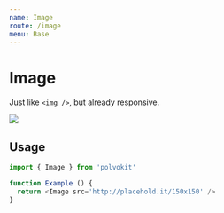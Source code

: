 ```yaml
---
name: Image
route: /image
menu: Base
---
```



# Image

Just like `<img />`, but already responsive.

<Playground>
  <Image src='http://placehold.it/800x100' />
</Playground>

## Usage

```js
import { Image } from 'polvokit'

function Example () {
  return <Image src='http://placehold.it/150x150' />
}
```
